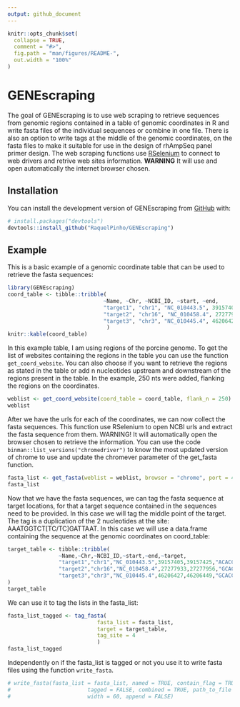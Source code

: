 ```yaml
---
output: github_document
---
```


<!-- README.md is generated from README.Rmd. Please edit that file -->

```r
knitr::opts_chunk$set(
  collapse = TRUE,
  comment = "#>",
  fig.path = "man/figures/README-",
  out.width = "100%"
)
```

# GENEscraping

<!-- badges: start -->
<!-- badges: end -->

The goal of GENEscraping is to use web scraping to retrieve sequences from genomic regions contained in a table of genomic coordinates in R and write fasta files of the individual sequences or combine in one file. There is also an option to write tags at the middle of the genomic coordinates, on the fasta files to make it suitable for use in the design of rhAmpSeq
panel primer design. The web scraping functions use [RSelenium](https://github.com/ropensci/RSelenium) to connect to web drivers and retrive web sites information. **WARNING** It will use and open automatically the internet browser chosen.


## Installation

You can install the development version of GENEscraping from [GitHub](https://github.com/) with:

``` r
# install.packages("devtools")
devtools::install_github("RaquelPinho/GENEscraping")
```

## Example

This is a basic example of a genomic coordinate table that can be used to retrieve the fasta sequences:

```r
library(GENEscraping)
coord_table <- tibble::tribble(
                              ~Name, ~Chr, ~NCBI_ID, ~start, ~end,
                              "target1", "chr1", "NC_010443.5", 39157405, 39157425,
                              "target2", "chr16", "NC_010458.4", 27277933, 27277956,
                              "target3", "chr3", "NC_010445.4", 46206427, 46206449
                               )
knitr::kable(coord_table)
```


In this example table, I am using regions of the porcine genome. To get the list of websites containing the regions in the table you can use the function `get_coord_website`. You can also choose if you want to retrieve the regions as stated in the table or add n nucleotides upstream and downstream of the regions present in the table. In the example, 250 nts were added, flanking the regions on the coordinates.

```r
weblist <- get_coord_website(coord_table = coord_table, flank_n = 250)
weblist
```

After we have the urls for each of the coordinates, we can now collect the fasta sequences.
This function use RSelenium to open NCBI urls and extract the fasta sequence from them. WARNING! It will automatically open the browser chosen to retrieve the information. You can use the code `binman::list_versions("chromedriver")` to know the most updated version of chrome to use and update the chromever parameter of the get_fasta function.
 

```r
fasta_list <- get_fasta(weblist = weblist, browser = "chrome", port = 4456L, verbose = FALSE )
fasta_list
```

Now that we have the fasta sequences, we can tag the fasta sequence at target locations, for that a target sequence contained in the sequences need to be provided. In this case we will tag the middle point of the target. The tag is a duplication of the 2 nucleotides at the site: AAATGGTCT[TC/TC]GATTAAT. In this case we will use a data.frame containing the sequence at the genomic coordinates on coord_table:

```r
target_table <- tibble::tribble(
                ~Name,~Chr,~NCBI_ID,~start,~end,~target,
                "target1","chr1","NC_010443.5",39157405,39157425,"ACACCTCAAAAGGTCTGGAGGGT",
                "target2","chr16","NC_010458.4",27277933,27277956,"GCACCTCACAGGGTCTTGGAAGG",
                "target3","chr3","NC_010445.4",46206427,46206449,"GCACCTC-AGAGATCTTGGAGGG"
)
target_table
```

We can use it to tag the lists in the fasta_list:


```r
fasta_list_tagged <- tag_fasta(
                            fasta_list = fasta_list,
                            target = target_table,
                            tag_site = 4
                            )
fasta_list_tagged
```

Independently on if the fasta_list is tagged or not you use it to write fasta files using the function `write_fasta`.

```r
# write_fasta(fasta_list = fasta_list, named = TRUE, contain_flag = TRUE,
#                        tagged = FALSE, combined = TRUE, path_to_file = path_to_file,
#                        width = 60, append = FALSE)
```



